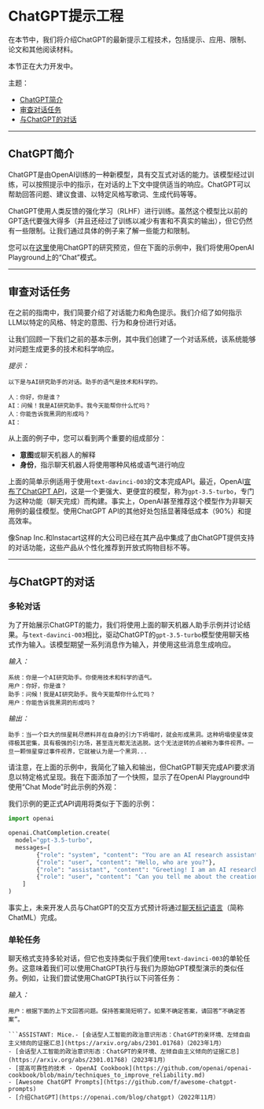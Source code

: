 # ChatGPT提示工程

在本节中，我们将介绍ChatGPT的最新提示工程技术，包括提示、应用、限制、论文和其他阅读材料。

<Callout emoji="⚠️">
  本节正在大力开发中。
</Callout>

主题：
- [ChatGPT简介](#chatgpt-introduction)
- [审查对话任务](#reviewing-the-conversation-task)
- [与ChatGPT的对话](#conversations-with-chatgpt)

---
## ChatGPT简介

ChatGPT是由OpenAI训练的一种新模型，具有交互式对话的能力。该模型经过训练，可以按照提示中的指示，在对话的上下文中提供适当的响应。ChatGPT可以帮助回答问题、建议食谱、以特定风格写歌词、生成代码等等。

ChatGPT使用人类反馈的强化学习（RLHF）进行训练。虽然这个模型比以前的GPT迭代要强大得多（并且还经过了训练以减少有害和不真实的输出），但它仍然有一些限制。让我们通过具体的例子来了解一些能力和限制。

您可以在[这里](chat.openai.com)使用ChatGPT的研究预览，但在下面的示例中，我们将使用OpenAI Playground上的“Chat”模式。

---
## 审查对话任务

在之前的指南中，我们简要介绍了对话能力和角色提示。我们介绍了如何指示LLM以特定的风格、特定的意图、行为和身份进行对话。

让我们回顾一下我们之前的基本示例，其中我们创建了一个对话系统，该系统能够对问题生成更多的技术和科学响应。

*提示：*
```
以下是与AI研究助手的对话。助手的语气是技术和科学的。

人：你好，你是谁？
AI：问候！我是AI研究助手。我今天能帮你什么忙吗？
人：你能告诉我黑洞的形成吗？
AI：
```

从上面的例子中，您可以看到两个重要的组成部分：
- **意图**或聊天机器人的解释
- **身份**，指示聊天机器人将使用哪种风格或语气进行响应

上面的简单示例适用于使用`text-davinci-003`的文本完成API。最近，OpenAI[宣布了ChatGPT API](https://openai.com/blog/introducing-chatgpt-and-whisper-apis)，这是一个更强大、更便宜的模型，称为`gpt-3.5-turbo`，专门为这种功能（聊天完成）而构建。事实上，OpenAI甚至推荐这个模型作为非聊天用例的最佳模型。使用ChatGPT API的其他好处包括显著降低成本（90%）和提高效率。

像Snap Inc.和Instacart这样的大公司已经在其产品中集成了由ChatGPT提供支持的对话功能，这些产品从个性化推荐到开放式购物目标不等。

---
## 与ChatGPT的对话

### 多轮对话

为了开始展示ChatGPT的能力，我们将使用上面的聊天机器人助手示例并讨论结果。与`text-davinci-003`相比，驱动ChatGPT的`gpt-3.5-turbo`模型使用聊天格式作为输入。该模型期望一系列消息作为输入，并使用这些消息生成响应。

*输入：*
```
系统：你是一个AI研究助手。你使用技术和科学的语气。
用户：你好，你是谁？
助手：问候！我是AI研究助手。我今天能帮你什么忙吗？
用户：你能告诉我黑洞的形成吗？
```

*输出：*
```
助手：当一个巨大的恒星耗尽燃料并在自身的引力下坍塌时，就会形成黑洞。这种坍塌使星体变得极其密集，具有极强的引力场，甚至连光都无法逃脱。这个无法逆转的点被称为事件视界。一旦一颗恒星穿过事件视界，它就被认为是一个黑洞...
```

请注意，在上面的示例中，我简化了输入和输出，但ChatGPT聊天完成API要求消息以特定格式呈现。我在下面添加了一个快照，显示了在OpenAI Playground中使用“Chat Mode”时此示例的外观：

<Screenshot src={CHATGPT1} alt="CHATGPT1" />

我们示例的更正式API调用将类似于下面的示例：

```python
import openai

openai.ChatCompletion.create(
  model="gpt-3.5-turbo",
  messages=[
        {"role": "system", "content": "You are an AI research assistant. You use a tone that is technical and scientific."},
        {"role": "user", "content": "Hello, who are you?"},
        {"role": "assistant", "content": "Greeting! I am an AI research assistant. How can I help you today?"},
        {"role": "user", "content": "Can you tell me about the creation of black holes?"}
    ]
)
```
事实上，未来开发人员与ChatGPT的交互方式预计将通过[聊天标记语言](https://github.com/openai/openai-python/blob/main/chatml.md)（简称ChatML）完成。

### 单轮任务

聊天格式支持多轮对话，但它也支持类似于我们使用`text-davinci-003`的单轮任务。这意味着我们可以使用ChatGPT执行与我们为原始GPT模型演示的类似任务。例如，让我们尝试使用ChatGPT执行以下问答任务：

*输入：*
```
用户：根据下面的上下文回答问题。保持答案简短明了。如果不确定答案，请回答“不确定答案”。

```ASSISTANT: Mice.- [会话型人工智能的政治意识形态：ChatGPT的亲环境、左倾自由主义倾向的证据汇总](https://arxiv.org/abs/2301.01768)（2023年1月）
- [会话型人工智能的政治意识形态：ChatGPT的亲环境、左倾自由主义倾向的证据汇总](https://arxiv.org/abs/2301.01768)（2023年1月）
- [提高可靠性的技术 - OpenAI Cookbook](https://github.com/openai/openai-cookbook/blob/main/techniques_to_improve_reliability.md)
- [Awesome ChatGPT Prompts](https://github.com/f/awesome-chatgpt-prompts)
- [介绍ChatGPT](https://openai.com/blog/chatgpt)（2022年11月）
